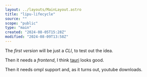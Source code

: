 ```yaml
---
layout: ../layouts/MainLayout.astro
title: "lipu-lifecycle"
source: ""
scope: "public"
type: "main"
created: "2024-08-05T15:28Z"
modified: "2024-08-09T13:58Z"
---
```


The *first version* will be just a *CLI*, to test out the idea.

Then it needs a *frontend*, I think [tauri](/tauri) looks good.

Then it needs ompl support and, as it turns out, youtube downloads.